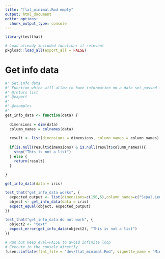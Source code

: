 ```yaml
---
title: "flat_minimal.Rmd empty"
output: html_document
editor_options: 
  chunk_output_type: console
---
```


```r
library(testthat)
```

<!--
 You need to run the 'description' chunk in the '0-dev_history.Rmd' file before continuing your code there.
-->

```r
# Load already included functions if relevant
pkgload::load_all(export_all = FALSE)
```

# Get info data

```r
#' Get info data
#' Function which will allow to have information on a data set passed in parameter: dimensions and name of columns in a list 
#' @return list
#' @export
#'
#' @examples
#' 
get_info_data <- function(data) {
  
  dimensions = dim(data)
  column_names = colnames(data)
  
  result <- list(dimensions = dimensions, column_names = column_names)
  
  if(is.null(result$dimensions) & is.null(result$column_names)){
    stop("This is not a list")
  } else {
    return(result)
  }
    
}
```

```r
get_info_data(data = iris)
```

```r
test_that("get_info_data works", {
  expected_output <- list(dimensions=c(150,5),column_names=c("Sepal.Length","Sepal.Width","Petal.Length","Petal.Width","Species"))
  object <- get_info_data(data = iris)
  expect_equal(object, expected_output)
})

test_that("get_info_data do not work", {
  object2 <- "text"
  expect_error(get_info_data(object2), "This is not a list")
})
```


```r
# Run but keep eval=FALSE to avoid infinite loop
# Execute in the console directly
fusen::inflate(flat_file = "dev/flat_minimal.Rmd", vignette_name = "Minimal")
```
